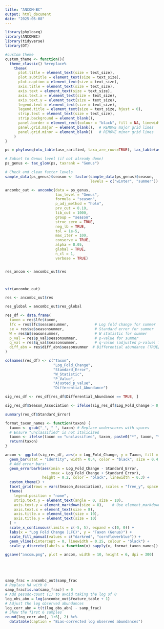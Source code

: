 ```yaml
---
title: "ANCOM-BC"
output: html_document
date: "2025-05-08"
---
```


```r
library(phyloseq)
library(ANCOMBC)
library(tidyverse)
library(DT)

#custom theme
custom_theme <- function(){ 
  theme_classic() %+replace% 
    theme(
      plot.title = element_text(size = text_size),
      plot.subtitle = element_text(size = text_size),
      plot.caption = element_text(size = text_size),
      axis.title = element_text(size = text_size),
      axis.text = element_text(size = text_size),
      axis.text.x = element_text(size = text_size),
      axis.text.y = element_text(size = text_size),
      legend.text = element_text(size = text_size),
      legend.title = element_text(size = text_size, hjust = 0),
      strip.text = element_text(size = text_size),
      strip.background = element_blank(),
      panel.border = element_rect(colour = "black", fill = NA, linewidth = 1),
      panel.grid.major = element_blank(),  # REMOVE major grid lines
      panel.grid.minor = element_blank()   # REMOVE minor grid lines
    )
}

```


```r
ps = phyloseq(otu_table(asv_rarified, taxa_are_rows=TRUE), tax_table(as.matrix(taxa_rarified)), sample_data(meta_rarifed))

# Subset to Genus level (if not already done)
ps_genus <- tax_glom(ps, taxrank = "Genus")

# Check and clean factor levels
sample_data(ps_genus)$season <- factor(sample_data(ps_genus)$season, 
                                       levels = c("winter", "summer"))

ancombc_out <- ancombc(data = ps_genus,
                       tax_level = "Genus",
                       formula = "season",
                       p_adj_method = "holm",
                       prv_cut = 0.10,
                       lib_cut = 1000,
                       group = "season",
                       struc_zero = TRUE,
                       neg_lb = TRUE,
                       tol = 1e-5,
                       max_iter = 100,
                       conserve = TRUE,
                       alpha = 0.05,
                       global = TRUE,
                       n_cl = 1,
                       verbose = TRUE)


res_ancom <- ancombc_out$res



str(ancombc_out)

res <- ancombc_out$res

res_global = ancombc_out$res_global

res_df <- data.frame(
  taxon = res$lfc$taxon,
  lfc = res$lfc$seasonsummer,            # Log fold change for summer
  se = res$se$seasonsummer,              # Standard error for summer
  W = res$W$seasonsummer,                # W statistic for summer
  p_val = res$p_val$seasonsummer,        # p-value for summer
  q_val = res$q_val$seasonsummer,        # q-value (adjusted p-value) for summer
  diff_abn = res$diff_abn$seasonsummer  # Differential abundance (TRUE/FALSE)
)

colnames(res_df) <- c("Taxon", 
                      "Log_Fold_Change", 
                      "Standard_Error", 
                      "W_Statistic", 
                      "P_Value", 
                      "Ajusted_p_value", 
                      "Differential_Abundance")

sig_res_df <- res_df[res_df$Differential_Abundance == TRUE, ]

sig_res_df$Season_Association <- ifelse(sig_res_df$Log_Fold_Change > 0, "Summer", "Winter")

summary(res_df$Standard_Error)

format_taxon_names <- function(taxon) {
  taxon <- gsub("_", " ", taxon) # Replace underscores with spaces
  # Ensure "unclassified" is not italicized
  taxon <- ifelse(taxon == "unclassified", taxon, paste0("*", taxon, "*"))
  return(taxon)
}

ancom <- ggplot(sig_res_df, aes(x = Log_Fold_Change, y = Taxon, fill = Season_Association)) + 
  geom_bar(stat = "identity", width = 0.4, color = "black", size = 0.4, alpha = 0.5) +
  # Add error bars:
  geom_errorbarh(aes(xmin = Log_Fold_Change - Standard_Error,
                     xmax = Log_Fold_Change + Standard_Error),
                 height = 0.2, color = "black", linewidth = 0.3) +
  custom_theme() +
  facet_grid(rows = vars(Season_Association), scales = "free_y", space = "free_y") +
  theme(
    legend.position = "none",
    strip.text.y = element_text(angle = 0, size = 10),
    axis.text.y = element_markdown(size = 8),    # Use element_markdown to interpret Markdown (italics) in the axis labels
    axis.text.x = element_text(size = 8),  
    axis.title.x = element_text(size = 10),
    axis.title.y = element_text(size = 10)   
  ) +
  scale_x_continuous(limits = c(-5, 5), expand = c(0, 0)) +
  labs(x = "Log Fold Change (LFC)", y = "Taxon (Genus)") + 
  scale_fill_manual(values = c("darkred", "cornflowerblue")) +
  geom_vline(xintercept = 0, linewidth = 0.25, colour = "black") +
  scale_y_discrete(labels = function(x) sapply(x, format_taxon_names))

ggsave("ancom.png", plot = ancom, width = 10, height = 6, dpi = 300)






```


```r

samp_frac = ancombc_out$samp_frac
# Replace NA with 0
samp_frac[is.na(samp_frac)] = 0 
# Add pesudo-count (1) to avoid taking the log of 0
log_obs_abn = log(ancombc_out$feature_table + 1)
# Adjust the log observed abundances
log_corr_abn = t(t(log_obs_abn) - samp_frac)
# Show the first 6 samples
round(log_corr_abn[, 1:6], 2) %>% 
  datatable(caption = "Bias-corrected log observed abundances")


```







